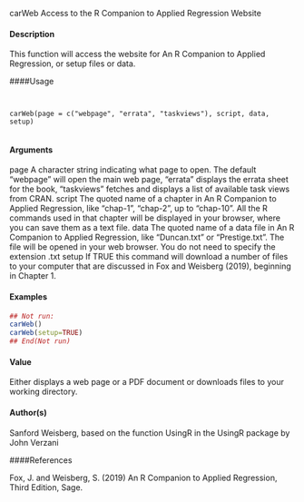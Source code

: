 
carWeb Access to the R Companion to Applied Regression Website

#### Description

This function will access the website for An R Companion to Applied Regression, or setup files or
data.

####Usage
<pre><code>

carWeb(page = c("webpage", "errata", "taskviews"), script, data, setup)

</code></pre>

#### Arguments

page A character string indicating what page to open. The default "webpage" will
open the main web page, "errata" displays the errata sheet for the book, "taskviews"
fetches and displays a list of available task views from CRAN.
script The quoted name of a chapter in An R Companion to Applied Regression, like
"chap-1", "chap-2", up to "chap-10". All the R commands used in that chapter
will be displayed in your browser, where you can save them as a text file.
data The quoted name of a data file in An R Companion to Applied Regression,
like "Duncan.txt" or "Prestige.txt". The file will be opened in your web
browser. You do not need to specify the extension .txt
setup If TRUE this command will download a number of files to your computer that are
discussed in Fox and Weisberg (2019), beginning in Chapter 1.

#### Examples

```r

## Not run:
carWeb()
carWeb(setup=TRUE)
## End(Not run)
```
#### Value
Either displays a web page or a PDF document or downloads files to your working directory.

#### Author(s)
Sanford Weisberg, based on the function UsingR in the UsingR package by John Verzani

####References

Fox, J. and Weisberg, S. (2019) An R Companion to Applied Regression, Third Edition, Sage.

